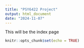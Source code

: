 ```yaml
---
title: "PSY6422 Project"
output: html_document
date: "2024-11-07"
---
```


This will be the index page

```r
knitr::opts_chunk$set(echo = TRUE)


```

